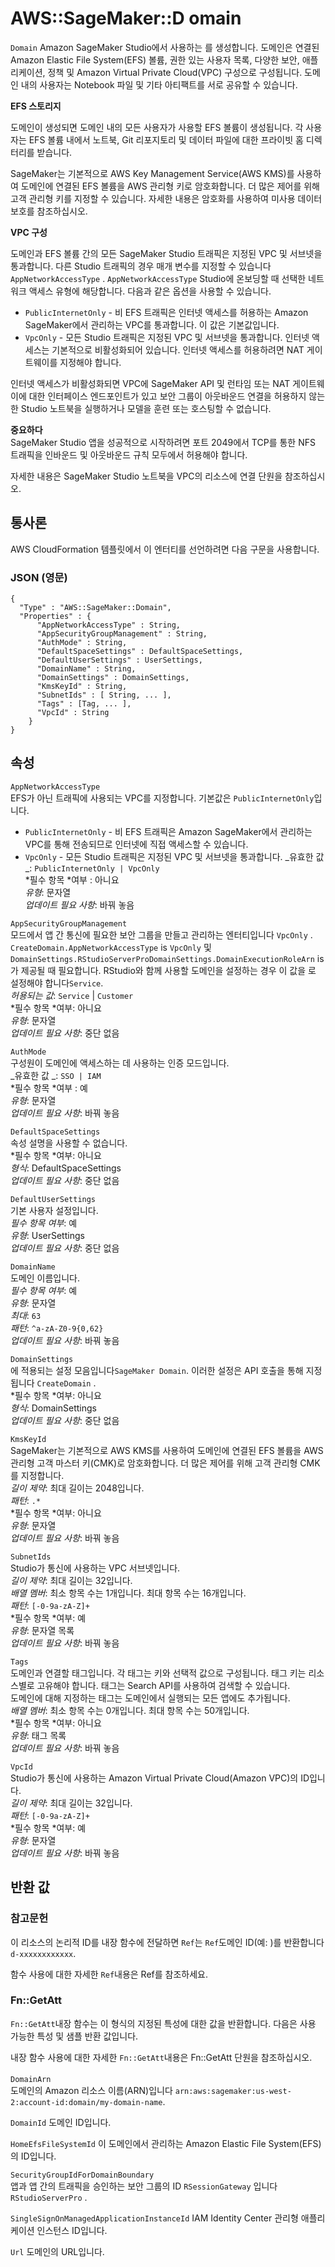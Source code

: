 # AWS::SageMaker::D omain

`Domain` Amazon SageMaker Studio에서 사용하는 를 생성합니다. 도메인은 연결된 Amazon Elastic File System(EFS) 볼륨, 권한 있는 사용자 목록, 다양한 보안, 애플리케이션, 정책 및 Amazon Virtual Private Cloud(VPC) 구성으로 구성됩니다. 도메인 내의 사용자는 Notebook 파일 및 기타 아티팩트를 서로 공유할 수 있습니다.

**EFS 스토리지**

도메인이 생성되면 도메인 내의 모든 사용자가 사용할 EFS 볼륨이 생성됩니다. 각 사용자는 EFS 볼륨 내에서 노트북, Git 리포지토리 및 데이터 파일에 대한 프라이빗 홈 디렉터리를 받습니다.

SageMaker는 기본적으로 AWS Key Management Service(AWS KMS)를 사용하여 도메인에 연결된 EFS 볼륨을 AWS 관리형 키로 암호화합니다. 더 많은 제어를 위해 고객 관리형 키를 지정할 수 있습니다. 자세한 내용은 암호화를 사용하여 미사용 데이터 보호를 참조하십시오.

**VPC 구성**

도메인과 EFS 볼륨 간의 모든 SageMaker Studio 트래픽은 지정된 VPC 및 서브넷을 통과합니다. 다른 Studio 트래픽의 경우 매개 변수를 지정할 수 있습니다 `AppNetworkAccessType` . `AppNetworkAccessType` Studio에 온보딩할 때 선택한 네트워크 액세스 유형에 해당합니다. 다음과 같은 옵션을 사용할 수 있습니다.

- `PublicInternetOnly` - 비 EFS 트래픽은 인터넷 액세스를 허용하는 Amazon SageMaker에서 관리하는 VPC를 통과합니다. 이 값은 기본값입니다.
- `VpcOnly` - 모든 Studio 트래픽은 지정된 VPC 및 서브넷을 통과합니다. 인터넷 액세스는 기본적으로 비활성화되어 있습니다. 인터넷 액세스를 허용하려면 NAT 게이트웨이를 지정해야 합니다.

인터넷 액세스가 비활성화되면 VPC에 SageMaker API 및 런타임 또는 NAT 게이트웨이에 대한 인터페이스 엔드포인트가 있고 보안 그룹이 아웃바운드 연결을 허용하지 않는 한 Studio 노트북을 실행하거나 모델을 훈련 또는 호스팅할 수 없습니다.

**중요하다**  
SageMaker Studio 앱을 성공적으로 시작하려면 포트 2049에서 TCP를 통한 NFS 트래픽을 인바운드 및 아웃바운드 규칙 모두에서 허용해야 합니다.

자세한 내용은 SageMaker Studio 노트북을 VPC의 리소스에 연결 단원을 참조하십시오.

## 통사론

AWS CloudFormation 템플릿에서 이 엔터티를 선언하려면 다음 구문을 사용합니다.

### JSON (영문)

```
{
  "Type" : "AWS::SageMaker::Domain",
  "Properties" : {
      "AppNetworkAccessType" : String,
      "AppSecurityGroupManagement" : String,
      "AuthMode" : String,
      "DefaultSpaceSettings" : DefaultSpaceSettings,
      "DefaultUserSettings" : UserSettings,
      "DomainName" : String,
      "DomainSettings" : DomainSettings,
      "KmsKeyId" : String,
      "SubnetIds" : [ String, ... ],
      "Tags" : [Tag, ... ],
      "VpcId" : String
    }
}
```

## 속성

`AppNetworkAccessType`  
EFS가 아닌 트래픽에 사용되는 VPC를 지정합니다. 기본값은 `PublicInternetOnly`입니다.

- `PublicInternetOnly` - 비 EFS 트래픽은 Amazon SageMaker에서 관리하는 VPC를 통해 전송되므로 인터넷에 직접 액세스할 수 있습니다.
- `VpcOnly` - 모든 Studio 트래픽은 지정된 VPC 및 서브넷을 통과합니다.
  _유효한 값 _: `PublicInternetOnly | VpcOnly`  
  *필수 항목 *여부 : 아니요  
  _유형_: 문자열  
  _업데이트 필요 사항_: 바꿔 놓음

`AppSecurityGroupManagement`  
모드에서 앱 간 통신에 필요한 보안 그룹을 만들고 관리하는 엔터티입니다 `VpcOnly` . `CreateDomain.AppNetworkAccessType` is `VpcOnly` 및 `DomainSettings.RStudioServerProDomainSettings.DomainExecutionRoleArn` is가 제공될 때 필요합니다. RStudio와 함께 사용할 도메인을 설정하는 경우 이 값을 로 설정해야 합니다`Service`.  
_허용되는 값_: `Service` | `Customer`  
*필수 항목 *여부: 아니요  
_유형_: 문자열  
_업데이트 필요 사항_: 중단 없음

`AuthMode`  
구성원이 도메인에 액세스하는 데 사용하는 인증 모드입니다.  
_유효한 값 _: `SSO | IAM`  
*필수 항목 *여부 : 예  
_유형_: 문자열  
_업데이트 필요 사항_: 바꿔 놓음

`DefaultSpaceSettings`  
속성 설명을 사용할 수 없습니다.  
*필수 항목 *여부: 아니요  
_형식_: DefaultSpaceSettings  
_업데이트 필요 사항_: 중단 없음

`DefaultUserSettings`  
기본 사용자 설정입니다.  
_필수 항목 여부_: 예  
_유형_: UserSettings  
_업데이트 필요 사항_: 중단 없음

`DomainName`  
도메인 이름입니다.  
_필수 항목 여부_: 예  
_유형_: 문자열  
_최대_: `63`  
_패턴_: `^a-zA-Z0-9{0,62}`  
_업데이트 필요 사항_: 바꿔 놓음

`DomainSettings`  
에 적용되는 설정 모음입니다`SageMaker Domain`. 이러한 설정은 API 호출을 통해 지정됩니다 `CreateDomain` .  
*필수 항목 *여부: 아니요  
_형식_: DomainSettings  
_업데이트 필요 사항_: 중단 없음

`KmsKeyId`  
SageMaker는 기본적으로 AWS KMS를 사용하여 도메인에 연결된 EFS 볼륨을 AWS 관리형 고객 마스터 키(CMK)로 암호화합니다. 더 많은 제어를 위해 고객 관리형 CMK를 지정합니다.  
_길이 제약_: 최대 길이는 2048입니다.  
_패턴_: `.*`  
*필수 항목 *여부: 아니요  
_유형_: 문자열  
_업데이트 필요 사항_: 바꿔 놓음

`SubnetIds`  
Studio가 통신에 사용하는 VPC 서브넷입니다.  
_길이 제약_: 최대 길이는 32입니다.  
_배열 멤버_: 최소 항목 수는 1개입니다. 최대 항목 수는 16개입니다.  
_패턴_: `[-0-9a-zA-Z]+`  
*필수 항목 *여부: 예  
_유형_: 문자열 목록  
_업데이트 필요 사항_: 바꿔 놓음

`Tags`  
도메인과 연결할 태그입니다. 각 태그는 키와 선택적 값으로 구성됩니다. 태그 키는 리소스별로 고유해야 합니다. 태그는 Search API를 사용하여 검색할 수 있습니다.  
도메인에 대해 지정하는 태그는 도메인에서 실행되는 모든 앱에도 추가됩니다.  
_배열 멤버_: 최소 항목 수는 0개입니다. 최대 항목 수는 50개입니다.  
*필수 항목 *여부: 아니요  
_유형_: 태그 목록  
_업데이트 필요 사항_: 바꿔 놓음

`VpcId`  
Studio가 통신에 사용하는 Amazon Virtual Private Cloud(Amazon VPC)의 ID입니다.  
_길이 제약_: 최대 길이는 32입니다.  
_패턴_: `[-0-9a-zA-Z]+`  
*필수 항목 *여부: 예  
_유형_: 문자열  
_업데이트 필요 사항_: 바꿔 놓음

## 반환 값

### 참고문헌

이 리소스의 논리적 ID를 내장 함수에 전달하면 `Ref`는 `Ref`도메인 ID(예: )를 반환합니다 `d-xxxxxxxxxxxx`.

함수 사용에 대한 자세한 `Ref`내용은 Ref를 참조하세요.

### Fn::GetAtt

`Fn::GetAtt`내장 함수는 이 형식의 지정된 특성에 대한 값을 반환합니다. 다음은 사용 가능한 특성 및 샘플 반환 값입니다.

내장 함수 사용에 대한 자세한 `Fn::GetAtt`내용은 Fn::GetAtt 단원을 참조하십시오.

####

`DomainArn`  
도메인의 Amazon 리소스 이름(ARN)입니다 `arn:aws:sagemaker:us-west-2:account-id:domain/my-domain-name`.

`DomainId` 도메인 ID입니다.

`HomeEfsFileSystemId` 이 도메인에서 관리하는 Amazon Elastic File System(EFS)의 ID입니다.

`SecurityGroupIdForDomainBoundary`  
앱과 앱 간의 트래픽을 승인하는 보안 그룹의 ID `RSessionGateway` 입니다 `RStudioServerPro` .

`SingleSignOnManagedApplicationInstanceId` IAM Identity Center 관리형 애플리케이션 인스턴스 ID입니다.

`Url` 도메인의 URL입니다.
